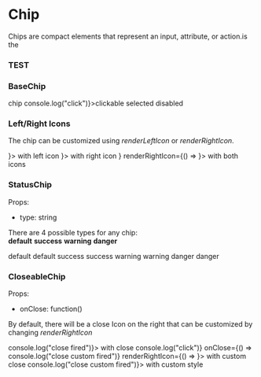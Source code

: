 
<Meta title="Components| Chip" />

# Chip

Chips are compact elements that represent an input, attribute, or action.is the

### TEST

<Preview>
  <Story name="TEST">
    <div style={{display: "flex", justifyContent:"space-around", alignItems: "center"}}>
        <TestWrapper></TestWrapper>
    </div>
  </Story>
</Preview>

### BaseChip

<Preview>
  <Story name="BaseChip">
    <div style={{display: "flex", justifyContent:"space-around", alignItems: "center"}}>
        <BaseChip>chip</BaseChip>
        <BaseChip onClick={() => console.log("click")}>clickable</BaseChip>
        <BaseChip selected>selected</BaseChip>
        <BaseChip disabled>disabled</BaseChip>
    </div>
  </Story>
</Preview>


### Left/Right Icons

The chip can be customized using _renderLeftIcon_ or _renderRightIcon_.


<Preview>
  <Story name="IconChip">
    <div style={{display: "flex", justifyContent:"space-around", alignItems: "center"}}>
      <BaseChip renderLeftIcon={() => <ChipIcon type="left" name="add"/>}>
         with left icon
      </BaseChip>
       <BaseChip renderRightIcon={() => <ChipIcon type="right" name="add"/>}>
         with right icon
       </BaseChip>
       <BaseChip renderLeftIcon={() => <ChipIcon type="left" name="add"/>}
                 renderRightIcon={() => <ChipIcon type="right" name="arrow"/>}>
          with both icons
      </BaseChip>
    </div>
  </Story>
</Preview>

### StatusChip

Props:
- type: string


There are 4 possible types for any chip:<br/>
__default__ __success__ __warning__ __danger__

<Preview>
  <Story name="StatusChip">
    <div style={{display: "flex", justifyContent:"space-around", alignItems: "center"}}>
      <StatusChip type="default">default</StatusChip>
      <StatusChip type="default" selected>default</StatusChip>
      <StatusChip type="success">success</StatusChip>
      <StatusChip type="success" selected>success</StatusChip>
      <StatusChip type="warning">warning</StatusChip>
      <StatusChip type="warning" selected>warning</StatusChip>
      <StatusChip type="danger">danger</StatusChip>
      <StatusChip type="danger" selected>danger</StatusChip>
    </div>
  </Story>
</Preview>



### CloseableChip

Props:
- onClose: function()

By default, there will be a close Icon on the right that can be customized by changing _renderRightIcon_


<Preview>
  <Story name="CloseableChip">
    <div style={{display: "flex", justifyContent:"space-around", alignItems: "center"}}>
      <CloseableChip onClose={() => console.log("close fired")}>
        with close
      </CloseableChip>
      <CloseableChip onClick={() => console.log("click")} onClose={() => console.log("close custom fired")}
      renderRightIcon={() => <ChipIcon name="arrow"/>}>
        with custom close
      </CloseableChip>
      <DerivedCloseableChip onClose={() => console.log("close custom fired")}>
        with custom style
      </DerivedCloseableChip>
    </div>
  </Story>
</Preview>

